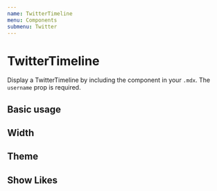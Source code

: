 ```yaml
---
name: TwitterTimeline
menu: Components
submenu: Twitter
---
```



# TwitterTimeline

Display a TwitterTimeline by including the component in your `.mdx`. The `username` prop is required.

<Props name="TwitterTimeline" of={TwitterTimeline} />

## Basic usage

<Playground>
  <TwitterTimeline username="PaulieScanlon" height="400px" />
</Playground>

## Width

<Playground>
  <TwitterTimeline username="PaulieScanlon" height="400px" width="100%" />
</Playground>

## Theme

<Playground>
  <TwitterTimeline username="PaulieScanlon" theme="dark" height="400px" />
</Playground>

## Show Likes

<Playground>
  <TwitterTimeline username="PaulieScanlon" showLikes={true} height="400px" />
</Playground>
